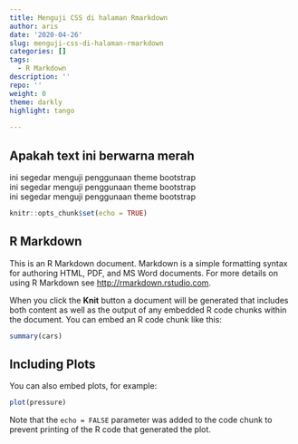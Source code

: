 ```yaml
---
title: Menguji CSS di halaman Rmarkdown
author: aris
date: '2020-04-26'
slug: menguji-css-di-halaman-rmarkdown
categories: []
tags:
  - R Markdown
description: ''
repo: ''
weight: 0
theme: darkly
highlight: tango
    
---
```



## Apakah text ini berwarna merah  
ini segedar menguji penggunaan theme bootstrap  
ini segedar menguji penggunaan theme bootstrap  
ini segedar menguji penggunaan theme bootstrap  


```r
knitr::opts_chunk$set(echo = TRUE)
```

## R Markdown

This is an R Markdown document. Markdown is a simple formatting syntax for authoring HTML, PDF, and MS Word documents. For more details on using R Markdown see <http://rmarkdown.rstudio.com>.

When you click the **Knit** button a document will be generated that includes both content as well as the output of any embedded R code chunks within the document. You can embed an R code chunk like this:

```r
summary(cars)
```

## Including Plots

You can also embed plots, for example:

```r
plot(pressure)
```

Note that the `echo = FALSE` parameter was added to the code chunk to prevent printing of the R code that generated the plot.

